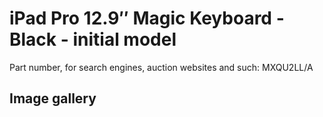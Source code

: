 
# iPad Pro 12.9″ Magic Keyboard - Black - initial model

Part number, for search engines, auction websites and such: MXQU2LL/A

## Image gallery

<div style={{ width: "768px" }}>
  <GalleryComponent
    images={[
      {
        original: "/everysource/MXQU2.png",
        thumbnail: "/everypreview/MXQU2.png",
      },
      {
        original: "/everysource/MXQU2_AV1.png",
        thumbnail: "/everypreview/MXQU2_AV1.png",
      },
      {
        original: "/everysource/MXQU2_AV2.png",
        thumbnail: "/everypreview/MXQU2_AV2.png",
      },
      {
        original: "/everysource/MXQU2_AV3.png",
        thumbnail: "/everypreview/MXQU2_AV3.png",
      },
      {
        original: "/everysource/MXQU2_AV4.png",
        thumbnail: "/everypreview/MXQU2_AV4.png",
      }
    ]}
  />
</div>